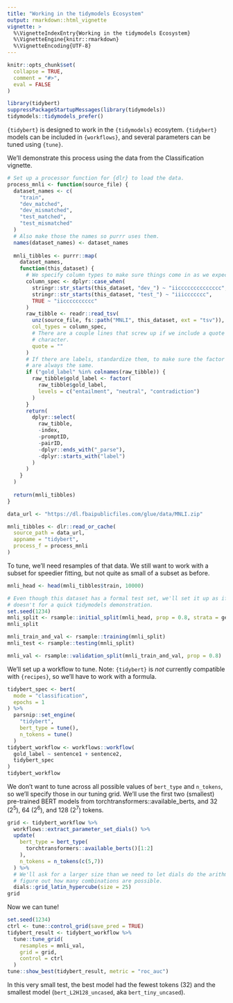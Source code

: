 ```yaml
---
title: "Working in the tidymodels Ecosystem"
output: rmarkdown::html_vignette
vignette: >
  %\VignetteIndexEntry{Working in the tidymodels Ecosystem}
  %\VignetteEngine{knitr::rmarkdown}
  %\VignetteEncoding{UTF-8}
---
```


```r
knitr::opts_chunk$set(
  collapse = TRUE,
  comment = "#>",
  eval = FALSE
)
```

```r
library(tidybert)
suppressPackageStartupMessages(library(tidymodels))
tidymodels::tidymodels_prefer()
```

`{tidybert}` is designed to work in the `{tidymodels}` ecosytem.
`{tidybert}` models can be included in `{workflows}`, and several parameters can be tuned using `{tune}`.

We'll demonstrate this process using the data from the Classification vignette.

```r
# Set up a processor function for {dlr} to load the data.
process_mnli <- function(source_file) {
  dataset_names <- c(
    "train",
    "dev_matched",
    "dev_mismatched",
    "test_matched",
    "test_mismatched"
  )
  # Also make those the names so purrr uses them.
  names(dataset_names) <- dataset_names
  
  mnli_tibbles <- purrr::map(
    dataset_names,
    function(this_dataset) {
      # We specify column types to make sure things come in as we expect.
      column_spec <- dplyr::case_when(
        stringr::str_starts(this_dataset, "dev_") ~ "iicccccccccccccc",
        stringr::str_starts(this_dataset, "test_") ~ "iiiccccccc",
        TRUE ~ "iicccccccccc"
      )
      raw_tibble <- readr::read_tsv(
        unz(source_file, fs::path("MNLI", this_dataset, ext = "tsv")),
        col_types = column_spec,
        # There are a couple lines that screw up if we include a quote
        # character.
        quote = ""
      )
      # If there are labels, standardize them, to make sure the factor levels
      # are always the same.
      if ("gold_label" %in% colnames(raw_tibble)) {
        raw_tibble$gold_label <- factor(
          raw_tibble$gold_label,
          levels = c("entailment", "neutral", "contradiction")
        )
      }
      return(
        dplyr::select(
          raw_tibble,
          -index,
          -promptID,
          -pairID,
          -dplyr::ends_with("_parse"),
          -dplyr::starts_with("label")
        )
      )
    }
  )
  
  return(mnli_tibbles)
}

data_url <- "https://dl.fbaipublicfiles.com/glue/data/MNLI.zip"

mnli_tibbles <- dlr::read_or_cache(
  source_path = data_url,
  appname = "tidybert",
  process_f = process_mnli
)
```

To tune, we'll need resamples of that data.
We still want to work with a subset for speedier fitting, but not quite as small of a subset as before.

```r
mnli_head <- head(mnli_tibbles$train, 10000)

# Even though this dataset has a formal test set, we'll set it up as if it
# doesn't for a quick tidymodels demonstration.
set.seed(1234)
mnli_split <- rsample::initial_split(mnli_head, prop = 0.8, strata = genre)
mnli_split

mnli_train_and_val <- rsample::training(mnli_split)
mnli_test <- rsample::testing(mnli_split)

mnli_val <- rsample::validation_split(mnli_train_and_val, prop = 0.8)
```

We'll set up a workflow to tune.
Note: `{tidybert}` is *not* currently compatible with `{recipes}`, so we'll have to work with a formula.

```r
tidybert_spec <- bert(
  mode = "classification",
  epochs = 1
) %>% 
  parsnip::set_engine(
    "tidybert", 
    bert_type = tune(),
    n_tokens = tune()
  )
tidybert_workflow <- workflows::workflow(
  gold_label ~ sentence1 + sentence2,
  tidybert_spec
)
tidybert_workflow
```

We don't want to tune across all possible values of `bert_type` and `n_tokens`, so we'll specify those in our tuning grid.
We'll use the first two (smallest) pre-trained BERT models from torchtransformers::available_berts, and 32 ($2^5$), 64 ($2^6$), and 128 ($2^7$) tokens.

```r
grid <- tidybert_workflow %>% 
  workflows::extract_parameter_set_dials() %>% 
  update(
    bert_type = bert_type(
      torchtransformers::available_berts()[1:2]
    ),
    n_tokens = n_tokens(c(5,7))
  ) %>% 
  # We'll ask for a larger size than we need to let dials do the arithmetic to
  # figure out how many combinations are possible.
  dials::grid_latin_hypercube(size = 25)
grid
```

Now we can tune!

```r
set.seed(1234)
ctrl <- tune::control_grid(save_pred = TRUE)
tidybert_result <- tidybert_workflow %>% 
  tune::tune_grid(
    resamples = mnli_val,
    grid = grid,
    control = ctrl
  )
tune::show_best(tidybert_result, metric = "roc_auc")
```

In this very small test, the best model had the fewest tokens (32) and the smallest model (`bert_L2H128_uncased`, aka `bert_tiny_uncased`).
